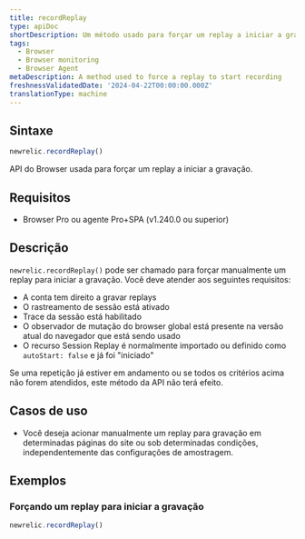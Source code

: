 ```yaml
---
title: recordReplay
type: apiDoc
shortDescription: Um método usado para forçar um replay a iniciar a gravação
tags:
  - Browser
  - Browser monitoring
  - Browser Agent
metaDescription: A method used to force a replay to start recording
freshnessValidatedDate: '2024-04-22T00:00:00.000Z'
translationType: machine
---
```


## Sintaxe

```js
newrelic.recordReplay()
```

API do Browser usada para forçar um replay a iniciar a gravação.

## Requisitos

* Browser Pro ou agente Pro+SPA (v1.240.0 ou superior)

## Descrição

`newrelic.recordReplay()` pode ser chamado para forçar manualmente um replay para iniciar a gravação. Você deve atender aos seguintes requisitos:

* A conta tem direito a gravar replays
* O rastreamento de sessão está ativado
* Trace da sessão está habilitado
* O observador de mutação do browser global está presente na versão atual do navegador que está sendo usado
* O recurso Session Replay é normalmente importado ou definido como `autoStart: false` e já foi "iniciado"

Se uma repetição já estiver em andamento ou se todos os critérios acima não forem atendidos, este método da API não terá efeito.

## Casos de uso

* Você deseja acionar manualmente um replay para gravação em determinadas páginas do site ou sob determinadas condições, independentemente das configurações de amostragem.

## Exemplos

### Forçando um replay para iniciar a gravação

```js
newrelic.recordReplay()
```